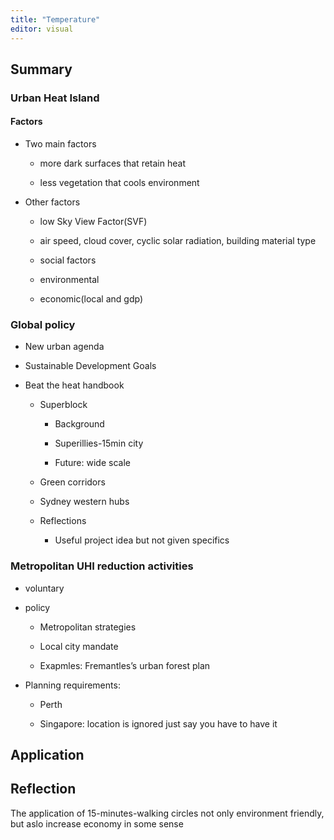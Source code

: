 ```yaml
---
title: "Temperature"
editor: visual
---
```


## Summary

### Urban Heat Island

#### Factors

-   Two main factors

    -   more dark surfaces that retain heat

    -   less vegetation that cools environment

-   Other factors

    -   low Sky View Factor(SVF)

    -   air speed, cloud cover, cyclic solar radiation, building material type

    -   social factors

    -   environmental 

    -   economic(local and gdp)

### Global policy

-   New urban agenda

-   Sustainable Development Goals

-   Beat the heat handbook 

    -   Superblock

        -   Background

        -   Superillies-15min city

        -   Future: wide scale

    -   Green corridors

    -   Sydney western hubs

    -   Reflections

        -   Useful project idea but not given specifics

### Metropolitan UHI reduction activities

-   voluntary

-   policy

    -   Metropolitan strategies 

    -   Local city mandate

    -   Exapmles: Fremantles's urban forest plan

-   Planning requirements:

    -   Perth

    -   Singapore: location is ignored just say you have to have it

## Application

## Reflection

The application of 15-minutes-walking circles not only environment friendly, but aslo increase economy in some sense
